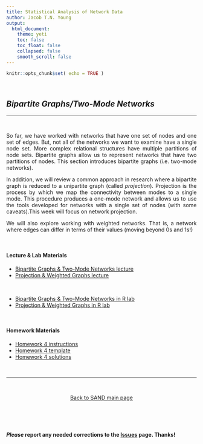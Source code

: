 ```yaml
---
title: Statistical Analysis of Network Data
author: Jacob T.N. Young
output: 
  html_document:
    theme: yeti
    toc: false
    toc_float: false
    collapsed: false
    smooth_scroll: false
---
```


<style>
body {
text-align: justify}
</style>

```r
knitr::opts_chunk$set( echo = TRUE )
```


<br>

## *Bipartite Graphs/Two-Mode Networks*

----

<br>

So far, we have worked with networks that have one set of nodes and one set of edges. But, not all of the networks we want to examine have a single node set. More complex relational structures have multiple partitions of node sets. Bipartite graphs allow us to represent networks that have two partitions of nodes. This section introduces bipartite graphs (i.e. two-mode networks). 

In addition, we will review a common approach in research where a bipartite graph is reduced to a unipartite graph (called *projection*). Projection is the process by which we map the connectivity between modes to a single mode. This procedure produces a one-mode network and allows us to use the tools developed for networks with a single set of nodes (with some caveats).This week will focus on network projection. 

We will also explore working with weighted networks. That is, a network where edges can differ in terms of their values (moving beyond 0s and 1s!)

<br>

#### Lecture & Lab Materials  

  + [Bipartite Graphs & Two-Mode Networks lecture](../lectures/lecture-06-bipartite.pdf)  
  + [Projection & Weighted Graphs lecture](../lectures/lecture-07-projection-weighted.pdf)

<br>

  + [Bipartite Graphs & Two-Mode Networks in R lab](../labs/lab-07-bipartite.html)  
  + [Projection & Weighted Graphs in R lab](../labs/lab-08-projection-weighted.html)
  
<br>

#### Homework Materials  

  + [Homework 4 instructions](../hmwk/hmwk-04-instructions.html)  
  + [Homework 4 template](../hmwk/templates/hmwk-04-template.zip?raw=true)  
  + [Homework 4 solutions]()  

<br>

____

<br>

<p align="center">
[Back to SAND main page](https://jacobtnyoung.github.io/SAND/)
</p>

<br>

<br>

#### ***Please*** report any needed corrections to the [Issues](https://github.com/jacobtnyoung/SAND/issues/new) page. Thanks!

<br>
<br>